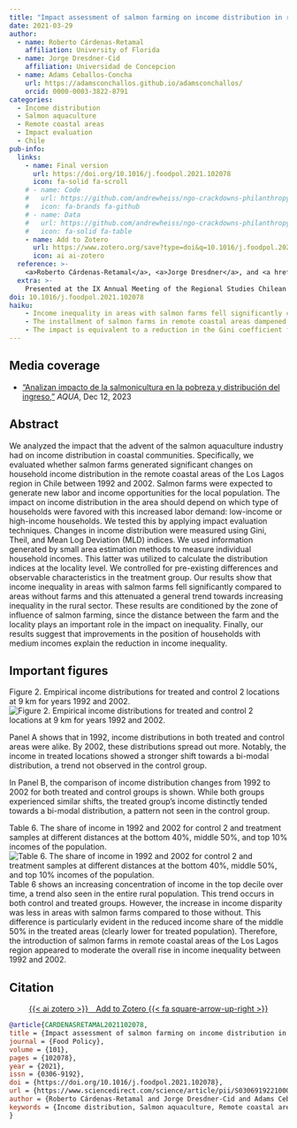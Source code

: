 ```yaml
---
title: "Impact assessment of salmon farming on income distribution in remote coastal areas: The Chilean case"
date: 2021-03-29
author:
  - name: Roberto Cárdenas-Retamal
    affiliation: University of Florida
  - name: Jorge Dresdner-Cid
    affiliation: Universidad de Concepcion
  - name: Adams Ceballos-Concha
    url: https://adamsconchallos.github.io/adamsconchallos/
    orcid: 0000-0003-3822-8791
categories: 
  - Income distribution
  - Salmon aquaculture
  - Remote coastal areas
  - Impact evaluation
  - Chile
pub-info:
  links:
    - name: Final version
      url: https://doi.org/10.1016/j.foodpol.2021.102078
      icon: fa-solid fa-scroll
    # - name: Code
    #   url: https://github.com/andrewheiss/ngo-crackdowns-philanthropy
    #   icon: fa-brands fa-github
    # - name: Data
    #   url: https://github.com/andrewheiss/ngo-crackdowns-philanthropy/tree/master/data
    #   icon: fa-solid fa-table
    - name: Add to Zotero
      url: https://www.zotero.org/save?type=doi&q=10.1016/j.foodpol.2021.102078
      icon: ai ai-zotero
  reference: >-
    <a>Roberto Cárdenas-Retamal</a>, <a>Jorge Dresdner</a>, and <a href="https://adamsconchallos.github.io/adamsconchallos/"><strong>Adams Ceballos</strong></a>, “Impact assessment of salmon farming on income distribution in remote coastal areas: The Chilean case,” <em>Food Policy</em> 101 (May 2021): 102078, doi: <a href="https://doi.org/10.1016/j.foodpol.2021.102078"><code>10.1016/j.foodpol.2021.102078</code></a>
  extra: >-
    Presented at the IX Annual Meeting of the Regional Studies Chilean Society in 2017, held in Chillán, Chile. Additionally, it was presented at the 2nd Annual Transdisciplinary Conference: "Sustainable Development in Chile & Latin America: Where is the Missing Link?" in July, 2018 held in Nottingham, England.
doi: 10.1016/j.foodpol.2021.102078
haiku: 
    - Income inequality in areas with salmon farms fell significantly compared to areas without farms.
    - The installment of salmon farms in remote coastal areas dampened the general trend of increased income inequality.
    - The impact is equivalent to a reduction in the Gini coefficient from 0.479 to 0.464.
---
```


<!-- ![Preregistered](preregistered_large_color.png) &emsp; ![Open data](data_large_color.png) &emsp; ![Open](materials_large_color.png) -->

<!-- ## Important links -->

<!-- - [Paper (preprint)](ceballos-2018.pdf) -->
<!-- - [Supplement (preprint)](chaudhry-heiss-ngos-philanthropy-supplement.pdf) -->
<!-- - [Statistical analysis notebook](https://stats.andrewheiss.com/ngo-crackdowns-philanthropy/) -->
<!-- - [GitHub repository](https://github.com/andrewheiss/ngo-crackdowns-philanthropy) -->
<!-- - [Experiment preregistration](https://osf.io/dx973/register/565fb3678c5e4a66b5582f67) -->

## Media coverage

- ["Analizan impacto de la salmonicultura en la pobreza y distribución del ingreso,"](https://www.aqua.cl/analizan-impacto-de-la-salmonicultura-en-la-pobreza-y-distribucion-del-ingreso/) *AQUA*, Dec 12, 2023

## Abstract

We analyzed the impact that the advent of the salmon aquaculture industry had on income distribution in coastal communities. Specifically, we evaluated whether salmon farms generated significant changes on household income distribution in the remote coastal areas of the Los Lagos region in Chile between 1992 and 2002. Salmon farms were expected to generate new labor and income opportunities for the local population. The impact on income distribution in the area should depend on which type of households were favored with this increased labor demand: low-income or high-income households. We tested this by applying impact evaluation techniques. Changes in income distribution were measured using Gini, Theil, and Mean Log Deviation (MLD) indices. We used information generated by small area estimation methods to measure individual household incomes. This latter was utilized to calculate the distribution indices at the locality level. We controlled for pre-existing differences and observable characteristics in the treatment group. Our results show that income inequality in areas with salmon farms fell significantly compared to areas without farms and this attenuated a general trend towards increasing inequality in the rural sector. These results are conditioned by the zone of influence of salmon farming, since the distance between the farm and the locality plays an important role in the impact on inequality. Finally, our results suggest that improvements in the position of households with medium incomes explain the reduction in income inequality.


## Important figures

Figure 2. Empirical income distributions for treated and control 2 locations at 9 km for years 1992 and 2002.
![Figure 2. Empirical income distributions for treated and control 2 locations at 9 km for years 1992 and 2002.](fig2.jpg)

Panel A shows that in 1992, income distributions in both treated and control areas were alike. By 2002, these distributions spread out more. Notably, the income in treated locations showed a stronger shift towards a bi-modal distribution, a trend not observed in the control group.

In Panel B, the comparison of income distribution changes from 1992 to 2002 for both treated and control groups is shown. While both groups experienced similar shifts, the treated group's income distinctly tended towards a bi-modal distribution, a pattern not seen in the control group.


Table 6. The share of income in 1992 and 2002 for control 2 and treatment samples at different distances at the bottom 40%, middle 50%, and top 10% incomes of the population.
![Table 6. The share of income in 1992 and 2002 for control 2 and treatment samples at different distances at the bottom 40%, middle 50%, and top 10% incomes of the population.](table6.png)
Table 6 shows an increasing concentration of income in the top decile over time, a trend also seen in the entire rural population. This trend occurs in both control and treated groups. However, the increase in income disparity was less in areas with salmon farms compared to those without. This difference is particularly evident in the reduced income share of the middle 50% in the treated areas (clearly lower for treated population). Therefore, the introduction of salmon farms in remote coastal areas of the Los Lagos region appeared to moderate the overall rise in income inequality between 1992 and 2002.


## Citation

<p class="buttons" style="text-align:center;">
<a class="btn btn-danger" target="_blank" href="https://www.zotero.org/save?type=doi&q=10.1177/0899764020971045">{{< ai zotero >}}&emsp;Add to Zotero {{< fa square-arrow-up-right >}}</a>
</p>

```bibtex
@article{CARDENASRETAMAL2021102078,
title = {Impact assessment of salmon farming on income distribution in remote coastal areas: The Chilean case},
journal = {Food Policy},
volume = {101},
pages = {102078},
year = {2021},
issn = {0306-9192},
doi = {https://doi.org/10.1016/j.foodpol.2021.102078},
url = {https://www.sciencedirect.com/science/article/pii/S0306919221000555},
author = {Roberto Cárdenas-Retamal and Jorge Dresdner-Cid and Adams Ceballos-Concha},
keywords = {Income distribution, Salmon aquaculture, Remote coastal areas, Impact evaluation, Chile}
}
```